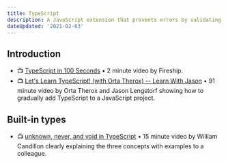 ```yaml
---
title: TypeScript
description: A JavaScript extension that prevents errors by validating data types.
dateUpdated: '2021-02-03'
---
```


## Introduction

- 📺 [TypeScript in 100 Seconds](https://m.youtube.com/watch?v=zQnBQ4tB3ZA) • 2 minute video by Fireship.
- 📺 [Let's Learn TypeScript! (with Orta Therox) -- Learn With Jason](https://m.youtube.com/watch?v=BHYgpbPC4wM) • 91 minute video by Orta Therox and Jason Lengstorf showing how to gradually add TypeScript to a JavaScript project.

## Built-in types

- 📺 [unknown, never, and void in TypeScript](https://m.youtube.com/watch?v=mZCsrRl1ORc) • 15 minute video by William Candillon clearly explaining the three concepts with examples to a colleague.
